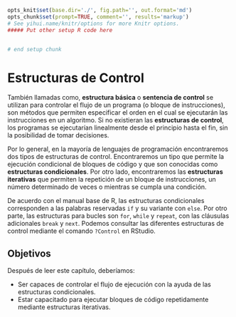 ```r
opts_knit$set(base.dir='./', fig.path='', out.format='md')
opts_chunk$set(prompt=TRUE, comment='', results='markup')
# See yihui.name/knitr/options for more Knitr options.
##### Put other setup R code here


# end setup chunk
```
# Estructuras de Control

También llamadas como, __estructura básica__ o __sentencia de control__ se utilizan
para controlar el flujo de un programa (o bloque de instrucciones), son métodos que 
permiten especificar el orden en el cual se ejecutarán las instrucciones en un 
algoritmo. Si no existieran las __estructuras de control__, los programas se ejecutarían
linealmente desde el principio hasta el fin, sin la posibilidad de tomar decisiones.

Por lo general, en la mayoría de lenguajes de programación  encontraremos dos tipos de estructuras
de control. Encontraremos un tipo que permite la ejecución condicional de bloques de 
código y que son conocidas como __estructuras condicionales__. Por otro lado, 
encontraremos las __estructuras iterativas__ que permiten la repetición de un bloque
de instrucciones, un número determinado de veces o mientras se cumpla una condición.

De acuerdo con el manual base de R, las estructuras condicionales corresponden a 
las palabras reservadas `if` y su variante con `else`. Por otro parte, las estructuras 
para bucles son `for`, `while` y `repeat`, con las cláusulas adicionales `break` y `next`.
Podemos consultar las diferentes estructuras de control mediante el comando `?Control` en RStudio.

## Objetivos 

Después de leer este capítulo, deberíamos:

- Ser capaces de controlar el flujo de ejecución con la ayuda de las estructuras 
condicionales.
- Estar capacitado para ejecutar bloques de código repetidamente mediante estructuras
iterativas.